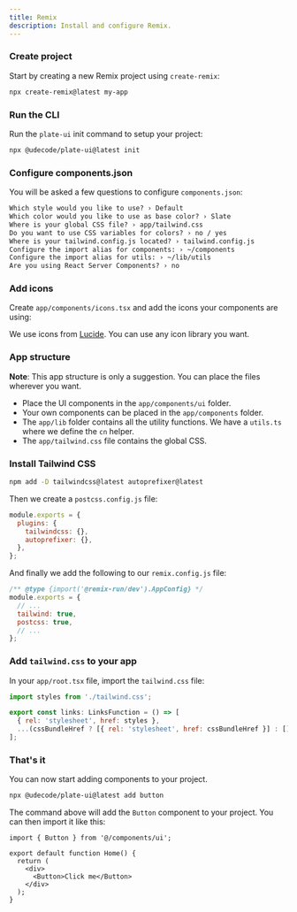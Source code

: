 ```yaml
---
title: Remix
description: Install and configure Remix.
---
```


<Steps>

### Create project

Start by creating a new Remix project using `create-remix`:

```bash
npx create-remix@latest my-app
```

### Run the CLI

Run the `plate-ui` init command to setup your project:

```bash
npx @udecode/plate-ui@latest init
```

### Configure components.json

You will be asked a few questions to configure `components.json`:

```txt showLineNumbers
Which style would you like to use? › Default
Which color would you like to use as base color? › Slate
Where is your global CSS file? › app/tailwind.css
Do you want to use CSS variables for colors? › no / yes
Where is your tailwind.config.js located? › tailwind.config.js
Configure the import alias for components: › ~/components
Configure the import alias for utils: › ~/lib/utils
Are you using React Server Components? › no
```

### Add icons

Create `app/components/icons.tsx` and add the icons your components are using:

<ComponentSource src="../../templates/plate-playground-template/src/components/icons.tsx" />

We use icons from [Lucide](https://lucide.dev). You can use any icon library you want.

### App structure

<Callout className="mt-4">

**Note**: This app structure is only a suggestion. You can place the files wherever you want.

</Callout>

- Place the UI components in the `app/components/ui` folder.
- Your own components can be placed in the `app/components` folder.
- The `app/lib` folder contains all the utility functions. We have a `utils.ts` where we define the `cn` helper.
- The `app/tailwind.css` file contains the global CSS.

### Install Tailwind CSS

```bash
npm add -D tailwindcss@latest autoprefixer@latest
```

Then we create a `postcss.config.js` file:

```js
module.exports = {
  plugins: {
    tailwindcss: {},
    autoprefixer: {},
  },
};
```

And finally we add the following to our `remix.config.js` file:

```js {4-5}
/** @type {import('@remix-run/dev').AppConfig} */
module.exports = {
  // ...
  tailwind: true,
  postcss: true,
  // ...
};
```

### Add `tailwind.css` to your app

In your `app/root.tsx` file, import the `tailwind.css` file:

```js {1, 4}
import styles from './tailwind.css';

export const links: LinksFunction = () => [
  { rel: 'stylesheet', href: styles },
  ...(cssBundleHref ? [{ rel: 'stylesheet', href: cssBundleHref }] : []),
];
```

### That's it

You can now start adding components to your project.

```bash
npx @udecode/plate-ui@latest add button
```

The command above will add the `Button` component to your project. You can then import it like this:

```tsx {1,6} showLineNumbers
import { Button } from '@/components/ui';

export default function Home() {
  return (
    <div>
      <Button>Click me</Button>
    </div>
  );
}
```

</Steps>

